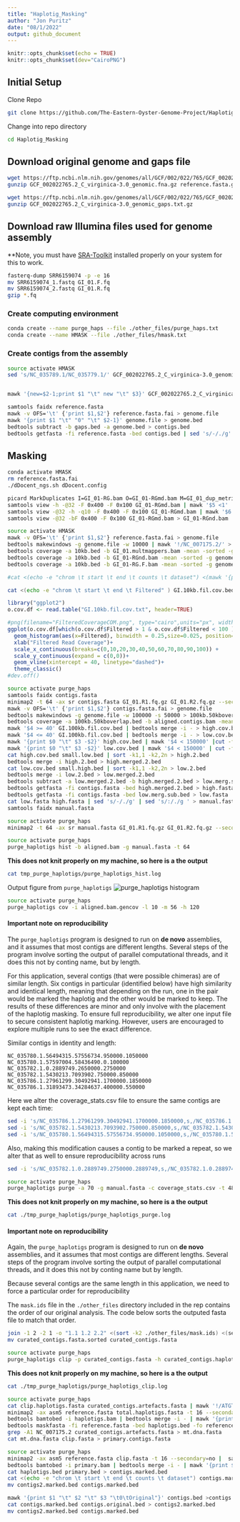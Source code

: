 ```yaml
---
title: "Haplotig_Masking"
author: "Jon Puritz"
date: "08/1/2022"
output: github_document
---
```


```r
knitr::opts_chunk$set(echo = TRUE)
knitr::opts_chunk$set(dev="CairoPNG")
```

## Initial Setup

Clone Repo
```bash
git clone https://github.com/The-Eastern-Oyster-Genome-Project/Haplotig_Masking.git
```

Change into repo directory
```bash
cd Haplotig_Masking
```

## Download original genome and gaps file

```bash
wget https://ftp.ncbi.nlm.nih.gov/genomes/all/GCF/002/022/765/GCF_002022765.2_C_virginica-3.0/GCF_002022765.2_C_virginica-3.0_genomic.fna.gz
gunzip GCF_002022765.2_C_virginica-3.0_genomic.fna.gz reference.fasta.gz

wget https://ftp.ncbi.nlm.nih.gov/genomes/all/GCF/002/022/765/GCF_002022765.2_C_virginica-3.0/GCF_002022765.2_C_virginica-3.0_genomic_gaps.txt.gz
gunzip GCF_002022765.2_C_virginica-3.0_genomic_gaps.txt.gz
```

## Download raw Illumina files used for genome assembly

**Note, you must have [SRA-Toolkit](https://github.com/ncbi/sra-tools/wiki/02.-Installing-SRA-Toolkit) installed properly on your system for this to work.

```bash
fasterq-dump SRR6159074 -p -e 16
mv SRR6159074_1.fastq GI_01.F.fq
mv SRR6159074_2.fastq GI_01.R.fq
gzip *.fq
```


### Create computing environment
```bash
conda create --name purge_haps --file ./other_files/purge_haps.txt
conda create --name HMASK --file ./other_files/hmask.txt
```


### Create contigs from the assembly
```bash
source activate HMASK
sed 's/NC_035789.1/NC_035779.1/' GCF_002022765.2_C_virginica-3.0_genomic.fna | seqkit sort -N - -w0 | seqkit seq -u -w 0 | sed 's/NC_035779.1/NC_035789.1/' > reference.fasta


mawk '{new=$2-1;print $1 "\t" new "\t" $3}' GCF_002022765.2_C_virginica-3.0_genomic_gaps.txt | mawk '!/#/' > gaps.bed

samtools faidx reference.fasta
mawk -v OFS='\t' {'print $1,$2'} reference.fasta.fai > genome.file
mawk '{print $1 "\t" "0" "\t" $2-1}' genome.file > genome.bed
bedtools subtract -b gaps.bed -a genome.bed > contigs.bed
bedtools getfasta -fi reference.fasta -bed contigs.bed | sed 's/-/./g' | sed 's/:/./g ' > contigs.fasta


```


## Masking

```bash
conda activate HMASK
rm reference.fasta.fai
./dDocent_ngs.sh dDocent.config

picard MarkDuplicates I=GI_01-RG.bam O=GI_01-RGmd.bam M=GI_01_dup_metrics.txt OPTICAL_DUPLICATE_PIXEL_DISTANCE=2500 TAGGING_POLICY=OpticalOnly &> md.GI_01.log
samtools view -h -@32 -F 0x400 -F 0x100 GI_01-RGmd.bam | mawk '$5 <1' |samtools view -@32 - -SbT reference.fasta > GI_01.multmappers.bam
samtools view -@32 -h -q10 -F 0x400 -F 0x100 GI_01-RGmd.bam | mawk '$6 !~/[8-9].[SH]/ && $6 !~ /[1-9][0-9].[SH]/' | samtools view -@32 - -SbT reference.fasta > GI_01-RG.F.bam
samtools view -@32 -bF 0x400 -F 0x100 GI_01-RGmd.bam > GI_01-RGnd.bam

```

```bash
source activate HMASK
mawk -v OFS='\t' {'print $1,$2'} reference.fasta.fai > genome.file
bedtools makewindows -g genome.file -w 10000 | mawk '!/NC_007175.2/' > 10kb.bed
bedtools coverage -a 10kb.bed -b GI_01.multmappers.bam -mean -sorted -g genome.file > GI.10kb.multi.cov.bed &
bedtools coverage -a 10kb.bed -b GI_01-RGnd.bam -mean -sorted -g genome.file > GI.10kb.cov.bed &
bedtools coverage -a 10kb.bed -b GI_01-RG.F.bam -mean -sorted -g genome.file > GI.10kb.fil.cov.bed
```

```bash
#cat <(echo -e "chrom \t start \t end \t counts \t dataset") <(mawk '{print $1 "\t" $2 "\t" $3 "\t" $4 "\tFiltered"}' GI.10kb.fil.cov.bed ) <(mawk '{print $0 "\tMulti"}' GI.10kb.multi.cov.bed ) <(mawk '{print $0 "\tTotal"}' GI.10kb.cov.bed ) > original.coverage.bed

cat <(echo -e "chrom \t start \t end \t Filtered" ) GI.10kb.fil.cov.bed > GI.10kb.fil.cov.txt
```


```r
library("ggplot2")
o.cov.df <- read.table("GI.10kb.fil.cov.txt", header=TRUE)

#png(filename="FilteredCoverageCOM.png", type="cairo",units="px", width=5600, height=3000, res=300, bg="transparent")
ggplot(o.cov.df[which(o.cov.df$Filtered > 1 & o.cov.df$Filtered < 100 ),]) +
  geom_histogram(aes(x=Filtered), binwidth = 0.25,size=0.025, position="identity", alpha= 0.75)+
  xlab("Filtered Read Coverage")+
  scale_x_continuous(breaks=c(0,10,20,30,40,50,60,70,80,90,100)) +
  scale_y_continuous(expand = c(0,0))+
  geom_vline(xintercept = 40, linetype="dashed")+
  theme_classic()
#dev.off()
```



```bash
source activate purge_haps
samtools faidx contigs.fasta
minimap2 -t 64 -ax sr contigs.fasta GI_01.R1.fq.gz GI_01.R2.fq.gz --secondary=no | samtools sort -m 10G -o aligned.contigs.bam -T tmp.ali
mawk -v OFS='\t' {'print $1,$2'} contigs.fasta.fai > genome.file
bedtools makewindows -g genome.file -w 100000 -s 50000 > 100kb.50kboverlap.bed
bedtools coverage -a 100kb.50kboverlap.bed -b aligned.contigs.bam -mean -sorted -g genome.file > GI.100kb.fil.cov.bed
mawk '$4 >= 40' GI.100kb.fil.cov.bed | bedtools merge -i - > high.cov.bed
mawk '$4 <= 40' GI.100kb.fil.cov.bed | bedtools merge -i - > low.cov.bed
mawk '{print $0 "\t" $3 -$2}' high.cov.bed | mawk '$4 < 150000' |cut -f1-3 > small.high.bed
mawk '{print $0 "\t" $3 -$2}' low.cov.bed | mawk '$4 < 150000' | cut -f1-3 > small.low.bed
cat high.cov.bed small.low.bed | sort -k1,1 -k2,2n > high.2.bed
bedtools merge -i high.2.bed > high.merged.2.bed
cat low.cov.bed small.high.bed | sort -k1,1 -k2,2n > low.2.bed
bedtools merge -i low.2.bed > low.merged.2.bed
bedtools subtract -a low.merged.2.bed -b high.merged.2.bed > low.merg.sub.bed
bedtools getfasta -fi contigs.fasta -bed high.merged.2.bed > high.fasta
bedtools getfasta -fi contigs.fasta -bed low.merg.sub.bed > low.fasta
cat low.fasta high.fasta | sed 's/-/./g' | sed 's/:/./g ' > manual.fasta
samtools faidx manual.fasta

```

```bash
source activate purge_haps
minimap2 -t 64 -ax sr manual.fasta GI_01.R1.fq.gz GI_01.R2.fq.gz --secondary=no | samtools sort -m 10G -o aligned.bam -T tmp.ali
```

```bash
source activate purge_haps
purge_haplotigs hist -b aligned.bam -g manual.fasta -t 64

```

**This does not knit properly on my machine, so here is a the output**
```bash
cat tmp_purge_haplotigs/purge_haplotigs_hist.log
```

Output figure from `purge_haplotigs`
![purge_haplotigs histogram](./aligned.bam.histogram.png)



```bash
source activate purge_haps
purge_haplotigs cov -i aligned.bam.gencov -l 10 -m 56 -h 120
```

#### Important note on reproducibility
The `purge_haplotigs` program is designed to run on **de novo** assemblies, and it assumes that most contigs are different lengths.  Several steps of the program involve sorting the output of parallel computational threads, and it does this not by conting name, but by length.  

For this application, several contigs (that were possible chimeras) are of similar length.  Six contigs in particular (identified below) have high similarity and identical length, meaning that depending on the run, one in the pair would be marked the haplotig and the other would be marked to keep.  The results of these differences are minor and only involve with the placement of the haplotig masking.  To ensure full reproducibility, we alter one input file to secure consistent haplotig marking.  However, users are encouraged to explore multiple runs to see the exact difference.

Similar contigs in identity and length:
```
NC_035780.1.56494315.57556734.950000.1050000
NC_035780.1.57597004.58436490.0.100000
NC_035782.1.0.2889749.2650000.2750000
NC_035782.1.5430213.7093902.750000.850000
NC_035786.1.27961299.30492941.1700000.1850000
NC_035786.1.31893473.34284637.400000.550000
```

Here we alter the coverage_stats.csv file to ensure the same contigs are kept each time:

```bash
sed -i 's/NC_035786.1.27961299.30492941.1700000.1850000,s,/NC_035786.1.27961299.30492941.1700000.1850000,,/g' coverage_stats.csv
sed -i 's/NC_035782.1.5430213.7093902.750000.850000,s,/NC_035782.1.5430213.7093902.750000.850000,,/g' coverage_stats.csv
sed -i 's/NC_035780.1.56494315.57556734.950000.1050000,s,/NC_035780.1.56494315.57556734.950000.1050000,,/g' coverage_stats.csv
```

Also, making this modification causes a contig to be marked a repeat, so we alter that as well to ensure reproducibility across runs

```bash
sed -i 's/NC_035782.1.0.2889749.2750000.2889749,s,/NC_035782.1.0.2889749.2750000.2889749,,/g' coverage_stats.csv  
```


```bash
source activate purge_haps
purge_haplotigs purge -a 70 -g manual.fasta -c coverage_stats.csv -t 48 -d -b aligned.bam -o curated_contigs
```

**This does not knit properly on my machine, so here is a the output**
```bash
cat ./tmp_purge_haplotigs/purge_haplotigs_purge.log
```

#### Important note on reproducibility
Again, the `purge_haplotigs` program is designed to run on **de novo** assemblies, and it assumes that most contigs are different lengths. Several steps of the program involve sorting the output of parallel computational threads, and it does this not by conting name but by length.  

Because several contigs are the same length in this application, we need to force a particular order for reproducibility

The `mask.ids` file in the `./other_files` directory included in the rep contains the order of our original analysis.  The code below sorts the outputed fasta file to match that order.

```bash
join -1 2 -2 1 -o "1.1 1.2 2.2" <(sort -k2 ./other_files/mask.ids) <(seqkit fx2tab curated_contigs.fasta | sort -k1) | sort -k1n | mawk '{print $2 "\t" $3}' | mawk '{print ">"$1"\n"$2}' > curated_contigs.fasta.sorted
mv curated_contigs.fasta.sorted curated_contigs.fasta

```



```bash
source activate purge_haps
purge_haplotigs clip -p curated_contigs.fasta -h curated_contigs.haplotigs.fasta -t 48
```

**This does not knit properly on my machine, so here is a the output**
```bash
cat ./tmp_purge_haplotigs/purge_haplotigs_clip.log
```

```bash
source activate purge_haps
cat clip.haplotigs.fasta curated_contigs.artefacts.fasta | mawk '!/ATGTTTTCTCAAGGATTCAAGAATTTTCTGTTAAGAATTTTTCCCATTCGCGGGTTTATCC/' | mawk '!/NC_007175.2/' > total.haplotigs.fasta
minimap2 -ax asm5 reference.fasta total.haplotigs.fasta -t 16 --secondary=no |  samtools sort -@ 16 -m 5G -o haplotigs.bam
bedtools bamtobed -i haplotigs.bam | bedtools merge -i - | mawk '{print $1 "\t" $2 "\t" $3 "\t0\thaplotig"}' > haplotigs.bed
bedtools maskfasta -fi reference.fasta -bed haplotigs.bed -fo reference.masked.fasta
grep -A1 NC_007175.2 curated_contigs.artefacts.fasta > mt.dna.fasta
cat mt.dna.fasta clip.fasta > primary.contigs.fasta
```




```bash
source activate purge_haps
minimap2 -ax asm5 reference.fasta clip.fasta -t 16 --secondary=no |  samtools sort -@ 16 -m 5G -o primary.bam
bedtools bamtobed -i primary.bam | bedtools merge -i - | mawk '{print $1 "\t" $2 "\t" $3 "\t0\tprimary"}' > primary.bed
cat haplotigs.bed primary.bed > contigs.marked.bed
cat <(echo -e "chrom \t start \t end \t counts \t dataset") contigs.marked.bed > contigs2.marked.bed
mv contigs2.marked.bed contigs.marked.bed

mawk '{print $1 "\t" $2 "\t" $3 "\t0\tOriginal"}' contigs.bed >contigs.original.bed
cat contigs.marked.bed contigs.original.bed > contigs2.marked.bed
mv contigs2.marked.bed contigs.marked.bed
```
